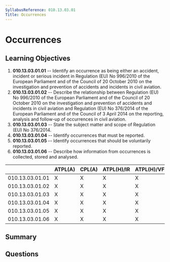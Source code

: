 ```yaml
---
SyllabusReference: 010.13.03.01
Title: Occurrences
---
```


# Occurrences

## Learning Objectives

1. **010.13.03.01.01** -- Identify an occurrence as being either an accident,
   incident or serious incident in Regulation (EU) No 996/2010 of the European
   Parliament and of the Council of 20 October 2010 on the investigation and
   prevention of accidents and incidents in civil aviation.
2. **010.13.03.01.02** -- Describe the relationship between Regulation (EU)
   No 996/2010 of the European Parliament and of the Council of 20 October 2010
   on the investigation and prevention of accidents and incidents in civil
   aviation and Regulation (EU) No 376/2014 of the European Parliament and of
   the Council of 3 April 2014 on the reporting, analysis and follow-up of
   occurrences in civil aviation.
3. **010.13.03.01.03** -- State the subject matter and scope of Regulation (EU)
   No 376/2014.
4. **010.13.03.01.04** -- Identify occurrences that must be reported.
5. **010.13.03.01.05** -- Identify occurrences that should be voluntarily
   reported.
6. **010.13.03.01.06** -- Describe how information from occurrences is
   collected, stored and analysed.

|                 | ATPL(A) | CPL(A) | ATPL(H)/IR | ATPL(H)/VFR | CPL(H) | IR  | CBIR(A) |
| --------------- | ------- | ------ | ---------- | ----------- | ------ | --- | ------- |
| 010.13.03.01.01 | X       | X      | X          | X           | X      |     |         |
| 010.13.03.01.02 | X       | X      | X          | X           | X      |     |         |
| 010.13.03.01.03 | X       | X      | X          | X           | X      |     |         |
| 010.13.03.01.04 | X       | X      | X          | X           | X      |     |         |
| 010.13.03.01.05 | X       | X      | X          | X           | X      |     |         |
| 010.13.03.01.06 | X       | X      | X          | X           | X      |     |         |

## Summary

## Questions
